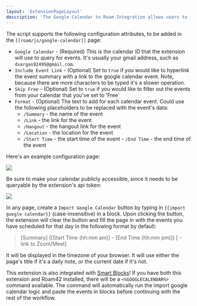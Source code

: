 ```yaml
---
layout: 'ExtensionPageLayout'
description: 'The Google Calendar to Roam Integration allows users to import the list of events on a given day into their daily notes page.'
---
```


The script supports the following configuration attributes, to be added in the `[[roam/js/google-calendar]]` page:

- `Google Calendar` - (Required) This is the calendar ID that the extension will use to query for events. It's usually your gmail address, such as `dvargas92495@gmail.com`.
- `Include Event Link` - (Optional) Set to `true` if you would like to hyperlink the event summary with a link to the google calendar event. Note, because there are more characters to be typed it's a slower operation.
- `Skip Free` - (Optional) Set to `true` if you would like to filter out the events from your calendar that you've set to 'Free'
- `Format` - (Optional) The text to add for each calendar event. Could use the following placeholders to be replaced with the event's data:
    - `/Summary` - the name of the event 
    - `/Link` - the link for the event
    - `/Hangout` - the hangout link for the event
    - `/Location` - the location for the event
    - `/Start Time` - the start time of the event - `/End Time` - the end time of the event

Here's an example configuration page:

![](/images/google-calendar-config.png)

Be sure to make your calendar publicly accessible, since it needs to be queryable by the extension's api token:

![](/images/google-calendar-permissions.png)

In any page, create a `Import Google Calendar` button by typing in `{{import google calendar}}` (case-insensitive) in a block. Upon clicking the button, the extension will clear the button and fill the page in with the events you have scheduled for that day in the following format by default:

> [Summary] ([Start Time (hh:mm am)] - [End Time (hh:mm pm)]) [ - link to Zoom/Meet]

It will be displayed in the timezone of your browser. It will use either the page's title if it's a daily note, or the current date if it's not.

This extension is also integrated with [Smart Blocks](https://roamresearch.com/#/app/roamhacker/page/GH0401tnt)! If you have both this extension and Roam42 installed, there will be a `<%GOOGLECALENDAR%>` command available. The command will automatically run the import google calendar logic and paste the events in blocks before continuing with the rest of the workflow.
